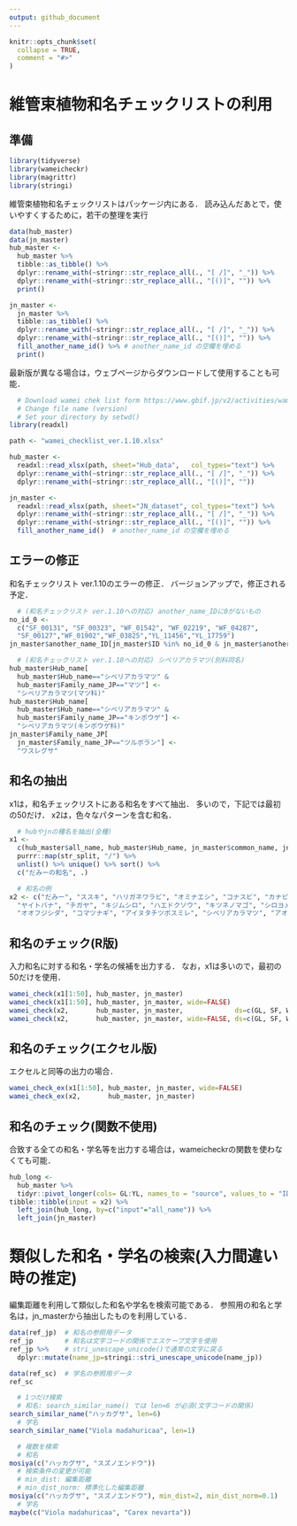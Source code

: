 ```yaml
---
output: github_document
---
```


```r
knitr::opts_chunk$set(
  collapse = TRUE,
  comment = "#>"
)
```

# 維管束植物和名チェックリストの利用

## 準備


```r
library(tidyverse)
library(wameicheckr)
library(magrittr)
library(stringi)
```

維管束植物和名チェックリストはパッケージ内にある．
読み込んだあとで，使いやすくするために，若干の整理を実行
```r
data(hub_master)
data(jn_master)
hub_master <- 
  hub_master %>%
  tibble::as_tibble() %>%
  dplyr::rename_with(~stringr::str_replace_all(., "[ /]", "_")) %>%
  dplyr::rename_with(~stringr::str_replace_all(., "[()]", "")) %>%
  print()

jn_master <- 
  jn_master %>%
  tibble::as_tibble() %>%
  dplyr::rename_with(~stringr::str_replace_all(., "[ /]", "_")) %>%
  dplyr::rename_with(~stringr::str_replace_all(., "[()]", "")) %>%
  fill_another_name_id() %>% # another_name_id の空欄を埋める
  print()
```


最新版が異なる場合は，ウェブページからダウンロードして使用することも可能．
```r
  # Download wamei chek list form https://www.gbif.jp/v2/activities/wamei_checklist.html
  # Change file name (version)
  # Set your directory by setwd()
library(readxl)

path <- "wamei_checklist_ver.1.10.xlsx"

hub_master <-
  readxl::read_xlsx(path, sheet="Hub_data",   col_types="text") %>%
  dplyr::rename_with(~stringr::str_replace_all(., "[ /]", "_")) %>%
  dplyr::rename_with(~stringr::str_replace_all(., "[()]", ""))

jn_master <- 
  readxl::read_xlsx(path, sheet="JN_dataset", col_types="text") %>% 
  dplyr::rename_with(~stringr::str_replace_all(., "[ /]", "_")) %>%
  dplyr::rename_with(~stringr::str_replace_all(., "[()]", "")) %>%
  fill_another_name_id()  # another_name_id の空欄を埋める
```


## エラーの修正

和名チェックリスト ver.1.10のエラーの修正．
バージョンアップで，修正される予定．
```r
  # (和名チェックリスト ver.1.10への対応) another_name_IDに0がないもの
no_id_0 <- 
  c("SF_00131", "SF_00323", "WF_01542", "WF_02219", "WF_04287", 
  "SF_00127","WF_01902","WF_03825","YL_11456","YL_17759")
jn_master$another_name_ID[jn_master$ID %in% no_id_0 & jn_master$another_name_ID != 0] <- 0

  # (和名チェックリスト ver.1.10への対応) シベリアカラマツ(別科同名)
hub_master$Hub_name[
  hub_master$Hub_name=="シベリアカラマツ" &
  hub_master$Family_name_JP=="マツ"] <- 
  "シベリアカラマツ(マツ科)"
hub_master$Hub_name[
  hub_master$Hub_name=="シベリアカラマツ" &
  hub_master$Family_name_JP=="キンポウゲ"] <- 
  "シベリアカラマツ(キンポウゲ科)"
jn_master$Family_name_JP[
  jn_master$Family_name_JP=="ツルボラン"] <- 
  "ワスレグサ"
```

## 和名の抽出

x1は，和名チェックリストにある和名をすべて抽出．
多いので，下記では最初の50だけ．
x2は，色々なパターンを含む和名．
```r
  # hubやjnの種名を抽出(全種)
x1 <- 
  c(hub_master$all_name, hub_master$Hub_name, jn_master$common_name, jn_master$another_name) %>%
  purrr::map(str_split, "/") %>%
  unlist() %>% unique() %>% sort() %>%
  c("だみーの和名", .)

  # 和名の例
x2 <- c("だみー", "ススキ", "ハリガネワラビ", "オミナエシ", "コナスビ", "カナビキソウ", 
  "ヤイトバナ", "チガヤ", "キジムシロ", "ハエドクソウ", "キツネノマゴ", "シロヨメナ", 
  "オオフジシダ", "コマツナギ", "アイヌタチツボスミレ", "シベリアカラマツ", "アオイモドキ")
```

## 和名のチェック(R版)

入力和名に対する和名・学名の候補を出力する．
なお，x1は多いので，最初の50だけを使用．
```r
wamei_check(x1[1:50], hub_master, jn_master)
wamei_check(x1[1:50], hub_master, jn_master, wide=FALSE)
wamei_check(x2,       hub_master, jn_master,             ds=c(GL, SF, WF))
wamei_check(x2,       hub_master, jn_master, wide=FALSE, ds=c(GL, SF, WF))
```

## 和名のチェック(エクセル版)

エクセルと同等の出力の場合．
```r
wamei_check_ex(x1[1:50], hub_master, jn_master, wide=FALSE)
wamei_check_ex(x2,       hub_master, jn_master)
```

## 和名のチェック(関数不使用)

合致する全ての和名・学名等を出力する場合は，wameicheckrの関数を使わなくても可能．
```r
hub_long <- 
  hub_master %>%
  tidyr::pivot_longer(cols= GL:YL, names_to = "source", values_to = "ID", values_drop_na = TRUE)
tibble::tibble(input = x2) %>%
  left_join(hub_long, by=c("input"="all_name")) %>%
  left_join(jn_master)
```


# 類似した和名・学名の検索(入力間違い時の推定)

編集距離を利用して類似した和名や学名を検索可能である．
参照用の和名と学名は，jn_masterから抽出したものを利用している．


```r
data(ref_jp)  # 和名の参照用データ
ref_jp        # 和名は文字コードの関係でエスケープ文字を使用
ref_jp %>%    # stri_unescape_unicode()で通常の文字に戻る
  dplyr::mutate(name_jp=stringi::stri_unescape_unicode(name_jp))

data(ref_sc)  # 学名の参照用データ
ref_sc

  # 1つだけ検索
  # 和名: search_similar_name() では len=6 が必須(文字コードの関係)
search_similar_name("ハッカグサ", len=6)
  # 学名
search_similar_name("Viola madahuricaa", len=1)

  # 複数を検索
  # 和名
mosiya(c("ハッカグサ", "スズノエンドウ"))
  # 検索条件の変更が可能
  # min_dist: 編集距離
  # min_dist_norm: 標準化した編集距離
mosiya(c("ハッカグサ", "スズノエンドウ"), min_dist=2, min_dist_norm=0.1)
  # 学名
maybe(c("Viola madahuricaa", "Carex nevarta"))
```
